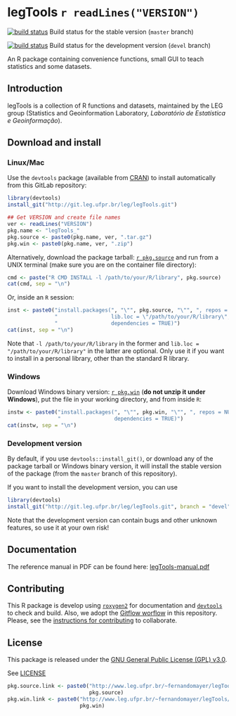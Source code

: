 # legTools `r readLines("VERSION")`

[![build status](http://git.leg.ufpr.br/ci/projects/1/status.png?ref=master)](http://git.leg.ufpr.br/ci/projects/1?ref=master)
Build status for the stable version (`master` branch)

[![build status](http://git.leg.ufpr.br/ci/projects/1/status.png?ref=devel)](http://git.leg.ufpr.br/ci/projects/1?ref=devel)
Build status for the development version (`devel` branch)


An R package containing convenience functions, small GUI to teach
statistics and some datasets.

## Introduction

legTools is a collection of R functions and datasets, maintained by the
LEG group (Statistics and Geoinformation Laboratory, *Laboratório de
Estatística e Geoinformação*).

## Download and install

### Linux/Mac

Use the `devtools` package (available from
[CRAN](http://cran-r.c3sl.ufpr.br/web/packages/devtools/index.html)) to
install automatically from this GitLab repository:

```r
library(devtools)
install_git("http://git.leg.ufpr.br/leg/legTools.git")
```

```r
## Get VERSION and create file names
ver <- readLines("VERSION")
pkg.name <- "legTools_"
pkg.source <- paste0(pkg.name, ver, ".tar.gz")
pkg.win <- paste0(pkg.name, ver, ".zip")
```

Alternatively, download the package tarball: [`r pkg.source`][]
and run from a UNIX terminal (make sure you are on the container file
directory):

```r
cmd <- paste("R CMD INSTALL -l /path/to/your/R/library", pkg.source)
cat(cmd, sep = "\n")
```

Or, inside an `R` session:

```r
inst <- paste0("install.packages(", "\"", pkg.source, "\"", ", repos = NULL,\n",
               "                 lib.loc = \"/path/to/your/R/library\",\n",
               "                 dependencies = TRUE)")
cat(inst, sep = "\n")
```

Note that `-l /path/to/your/R/library` in the former and `lib.loc =
"/path/to/your/R/library"` in the latter are optional. Only use it if
you want to install in a personal library, other than the standard R
library.

### Windows

Download Windows binary version: [`r pkg.win`][] (**do not unzip
it under Windows**), put the file in your working directory, and from
inside `R`:

```r
instw <- paste0("install.packages(", "\"", pkg.win, "\"", ", repos = NULL,\n",
                "                 dependencies = TRUE)")
cat(instw, sep = "\n")
```

### Development version

By default, if you use `devtools::install_git()`, or download any of the
package tarball or Windows binary version, it will install the stable
version of the package (from the `master` branch of this repository).

If you want to install the development version, you can use

```r
library(devtools)
install_git("http://git.leg.ufpr.br/leg/legTools.git", branch = "devel")
```

Note that the development version can contain bugs and other unknown
features, so use it at your own risk!

## Documentation

The reference manual in PDF can be found here: [legTools-manual.pdf][]

## Contributing

This R package is develop using [`roxygen2`][] for documentation and
[`devtools`] to check and build. Also, we adopt the [Gitflow worflow][]
in this repository. Please, see the
[instructions for contributing](./contributing.md) to collaborate.

## License

This package is released under the
[GNU General Public License (GPL) v3.0][].

See [LICENSE](./LICENSE)


<!-- links -->

```r
pkg.source.link <- paste0("http://www.leg.ufpr.br/~fernandomayer/legTools/",
                          pkg.source)
pkg.win.link <- paste0("http://www.leg.ufpr.br/~fernandomayer/legTools/",
                       pkg.win)
```

[GNU General Public License (GPL) v3.0]: http://www.gnu.org/licenses/gpl-3.0.html
[`roxygen2`]: https://github.com/klutometis/roxygen
[`devtools`]: https://github.com/hadley/devtools
[`r pkg.source`]: `r pkg.source.link`
[`r pkg.win`]: `r pkg.win.link`
[legTools-manual.pdf]: http://www.leg.ufpr.br/~fernandomayer/legTools/legTools-manual.pdf
[Gitflow worflow]: http://nvie.com/posts/a-successful-git-branching-model/
